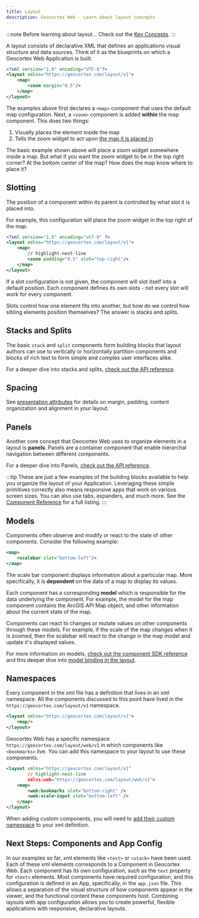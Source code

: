 ```yaml
---
title: Layout
description: Geocortex Web - Learn about layout concepts
---
```



:::note Before learning about layout...
Check out the [Key Concepts](concepts-key-concepts.mdx).
:::

A layout consists of declarative XML that defines an applications visual structure and data sources. Think of it as the blueprints on which a Geocortex Web Application is built.

```xml
<?xml version="1.0" encoding="UTF-8"?>
<layout xmlns="https://geocortex.com/layout/v1">
    <map>
        <zoom margin="0.5"/>
    </map>
</layout>
```

The examples above first declares a `<map>` component that uses the default map configuration.
Next, a `<zoom>` component is added **within** the map component. This does two things:

1. Visually places the element inside the map
2. Tells the zoom widget to act upon [the map it is placed in](api-component-models.mdx)

<FollowAlongSnippet />

The basic example shown above will place a zoom widget somewhere inside a map. But what if you want the zoom widget to be in the top right corner? At the bottom center of the map? How does the map know where to place it?

## Slotting

The position of a component within its parent is controlled by what slot it is placed into.

For example, this configuration will place the zoom widget in the top right of the map.

```xml
<?xml version="1.0" encoding="utf-8" ?>
<layout xmlns="https://geocortex.com/layout/v1">
    <map>
        // highlight-next-line
        <zoom padding="0.5" slot="top-right"/>
    </map>
</layout>
```

If a slot configuration is not given, the component will slot itself into a default position. Each component defines its own slots - not every slot will work for every component.

Slots control how one element fits into another, but how do we control how sibling elements position themselves? The answer is stacks and splits.

## Stacks and Splits

The basic `stack` and `split` components form building blocks that layout authors can use to vertically or horizontally partition components and blocks of rich text to form simple and complex user interfaces alike.

For a deeper dive into stacks and splits, [check out the API reference](api-layout-core-components.mdx#stacks-and-splits).

## Spacing

See [presentation attributes](api-layout-attribute-reference.mdx#presentation-attributes) for details on margin, padding, content organization and alignment in your layout.

## Panels

Another core concept that Geocortex Web uses to organize elements in a layout is **panels**.
Panels are a container component that enable hierarchal navigation between different components.

For a deeper dive into Panels, [check out the API reference](api-layout-core-components.mdx#panels).

<!-- TODO-API - direct link to tabs and expanders -->

:::tip
These are just a few examples of the building blocks available to help you organize the layout of your Application. Leveraging these simple primitives correctly also means responsive apps that work on various screen sizes. You can also use tabs, expanders, and much more. See the [Component Reference](api-layout-core-components.mdx) for a full listing.
:::

## Models

Components often observe and modify or react to the state of other components.
Consider the following example:

```xml
<map>
    <scalebar slot="bottom-left"/>
</map>
```

The scale bar component displays information about a particular map. More specifically, it is **dependent** on the data of a map to display its values.

Each component has a corresponding **model** which is responsible for the data underlying the component. For example, the model for the map component contains the ArcGIS API Map object, and other information about the current state of the map.

Components can react to changes or mutate values on other components through these models. For example, if the scale of the map changes when it is zoomed, then the scalebar will react to the change in the map model and update it's displayed values.

For more information on models, [check out the component SDK reference](sdk-component-reference.mdx#models) and this deeper dive into [model binding in the layout](api-component-models.mdx).

## Namespaces

Every component in the xml file has a definition that lives in an xml namespace. All the components discussed to this point have lived in the `https://geocortex.com/layout/v1` namespace.

```xml
<layout xmlns="https://geocortex.com/layout/v1">
    <map/>
</layout>
```

Geocortex Web has a specific namespace `https://geocortex.com/layout/web/v1` in which components like `<bookmarks>` live. You can add this namespace to your layout to use these components.

```xml
<layout xmlns="https://geocortex.com/layout/v1"
        // highlight-next-line
        xmlns:web="https://geocortex.com/layout/web/v1">
    <map>
        <web:bookmarks slot="bottom-right" />
        <web:scale-input slot="bottom-left" />
    </map>
</layout>
```

When adding custom components, you will need to [add their custom namespace](sdk-component-reference.mdx#components-and-layout) to your xml definition.

## Next Steps: Components and App Config

In our examples so far, xml elements like `<text>` or `<stack>` have been used. Each of these xml elements corresponds to a Component in Geocortex Web. Each component has its own configuration, such as the `text` property for `<text>` elements. Most components have required configuration, and this configuration is defined in an App, specifically, in the `app.json` file. This allows a separation of the visual structure of how components appear in the viewer, and the functional content these components host. Combining layouts with app configuration allows you to create powerful, flexible applications with responsive, declarative layouts.

<UseCaseContainer>
    <UseCaseCard
        title="App Config"
        description="Learn about app configuration and its interaction with layout"
        link="concepts-app-config"
    />
    <UseCaseCard
        title="Component Models"
        description="Take a deeper dive into the relationship between components and models in the layout"
        link="api-component-models"
    />
    <UseCaseCard
        title="Core Component Reference"
        description="Learn more about core layout components like stacks and splits"
        link="api-layout-core-components"
    />
    <UseCaseCard
        title="Component Attribute Reference"
        description="See the full list of attributes available to all components"
        link="api-layout-attribute-reference"
    />
</UseCaseContainer>
